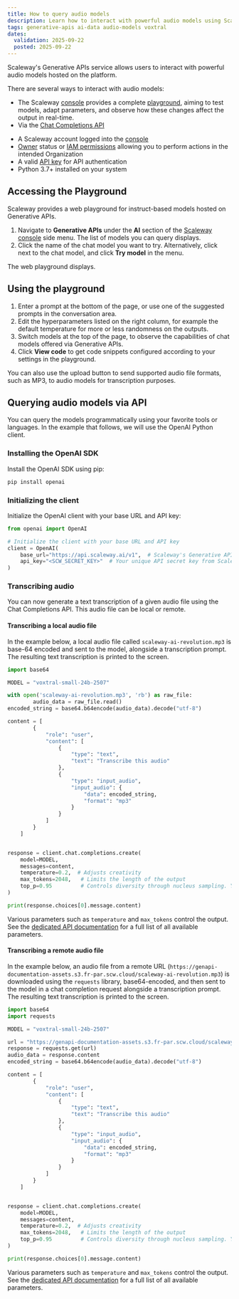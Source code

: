 ```yaml
---
title: How to query audio models
description: Learn how to interact with powerful audio models using Scaleway's Generative APIs service.
tags: generative-apis ai-data audio-models voxtral
dates:
  validation: 2025-09-22
  posted: 2025-09-22
---
```


Scaleway's Generative APIs service allows users to interact with powerful audio models hosted on the platform.

There are several ways to interact with audio models:
- The Scaleway [console](https://console.scaleway.com) provides a complete [playground](/generative-apis/how-to/query-language-models/#accessing-the-playground), aiming to test models, adapt parameters, and observe how these changes affect the output in real-time.
- Via the [Chat Completions API](https://www.scaleway.com/en/developers/api/generative-apis/#path-chat-completions-create-a-chat-completion)

<Requirements />

- A Scaleway account logged into the [console](https://console.scaleway.com)
- [Owner](/iam/concepts/#owner) status or [IAM permissions](/iam/concepts/#permission) allowing you to perform actions in the intended Organization
- A valid [API key](/iam/how-to/create-api-keys/) for API authentication
- Python 3.7+ installed on your system

## Accessing the Playground

Scaleway provides a web playground for instruct-based models hosted on Generative APIs.

1. Navigate to **Generative APIs** under the **AI** section of the [Scaleway console](https://console.scaleway.com/) side menu. The list of models you can query displays.
2. Click the name of the chat model you want to try. Alternatively, click <Icon name="more" /> next to the chat model, and click **Try model** in the menu. 

The web playground displays.

## Using the playground

1. Enter a prompt at the bottom of the page, or use one of the suggested prompts in the conversation area.
2. Edit the hyperparameters listed on the right column, for example the default temperature for more or less randomness on the outputs. 
3. Switch models at the top of the page, to observe the capabilities of chat models offered via Generative APIs. 
4. Click **View code** to get code snippets configured according to your settings in the playground.

<Message type="tip">
You can also use the upload button to send supported audio file formats, such as MP3, to audio models for transcription purposes.
</Message> 

## Querying audio models via API

You can query the models programmatically using your favorite tools or languages.
In the example that follows, we will use the OpenAI Python client.

### Installing the OpenAI SDK

Install the OpenAI SDK using pip:

```bash
pip install openai
```

### Initializing the client

Initialize the OpenAI client with your base URL and API key:

```python
from openai import OpenAI

# Initialize the client with your base URL and API key
client = OpenAI(
    base_url="https://api.scaleway.ai/v1",  # Scaleway's Generative APIs service URL
    api_key="<SCW_SECRET_KEY>"  # Your unique API secret key from Scaleway
)
```

### Transcribing audio

You can now generate a text transcription of a given audio file using the Chat Completions API. This audio file can be local or remote.

#### Transcribing a local audio file

In the example below, a local audio file called `scaleway-ai-revolution.mp3` is base-64 encoded and sent to the model, alongside a transcription prompt. The resulting text transcription is printed to the screen.

```python
import base64

MODEL = "voxtral-small-24b-2507"

with open('scaleway-ai-revolution.mp3', 'rb') as raw_file:
        audio_data = raw_file.read()
encoded_string = base64.b64encode(audio_data).decode("utf-8")

content = [
        {
            "role": "user",
            "content": [
                {
                    "type": "text",
                    "text": "Transcribe this audio"
                },
                {
                    "type": "input_audio",
                    "input_audio": {
                        "data": encoded_string,
                        "format": "mp3"
                    }
                }
            ]
        }
    ]


response = client.chat.completions.create(
    model=MODEL,
    messages=content,
    temperature=0.2,  # Adjusts creativity
    max_tokens=2048,   # Limits the length of the output
    top_p=0.95         # Controls diversity through nucleus sampling. You usually only need to use temperature.
)

print(response.choices[0].message.content)
```

Various parameters such as `temperature` and `max_tokens` control the output. See the [dedicated API documentation](https://www.scaleway.com/en/developers/api/generative-apis/#path-chat-completions-create-a-chat-completion) for a full list of all available parameters.

#### Transcribing a remote audio file

In the example below, an audio file from a remote URL (`https://genapi-documentation-assets.s3.fr-par.scw.cloud/scaleway-ai-revolution.mp3`) is downloaded using the `requests` library, base64-encoded, and then sent to the model in a chat completion request alongside a transcription prompt. The resulting text transcription is printed to the screen.

```python
import base64
import requests

MODEL = "voxtral-small-24b-2507"

url = "https://genapi-documentation-assets.s3.fr-par.scw.cloud/scaleway-ai-revolution.mp3"
response = requests.get(url)
audio_data = response.content
encoded_string = base64.b64encode(audio_data).decode("utf-8")

content = [
        {
            "role": "user",
            "content": [
                {
                    "type": "text",
                    "text": "Transcribe this audio"
                },
                {
                    "type": "input_audio",
                    "input_audio": {
                        "data": encoded_string,
                        "format": "mp3"
                    }
                }
            ]
        }
    ]


response = client.chat.completions.create(
    model=MODEL,
    messages=content,
    temperature=0.2,  # Adjusts creativity
    max_tokens=2048,   # Limits the length of the output
    top_p=0.95         # Controls diversity through nucleus sampling. You usually only need to use temperature.
)

print(response.choices[0].message.content)
```

Various parameters such as `temperature` and `max_tokens` control the output. See the [dedicated API documentation](https://www.scaleway.com/en/developers/api/generative-apis/#path-chat-completions-create-a-chat-completion) for a full list of all available parameters.
